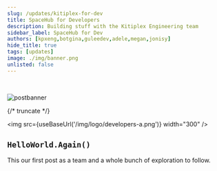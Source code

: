 ```yaml
---
slug: /updates/kitiplex-for-dev
title: SpaceHub for Developers
description: Building stuff with the Kitiplex Engineering team
sidebar_label: SpaceHub for Dev
authors: [kpxeng,botgina,guleedev,adele,megan,jonisy]
hide_title: true
tags: [updates]
image: ./img/banner.png
unlisted: false
---
```






<br />

![postbanner](./img/banner.png)



{/* truncate */}


<img src={useBaseUrl('/img/logo/developers-a.png')} width="300" />


## `HelloWorld.Again()`

This our first post as a team and a whole bunch of exploration to follow.













